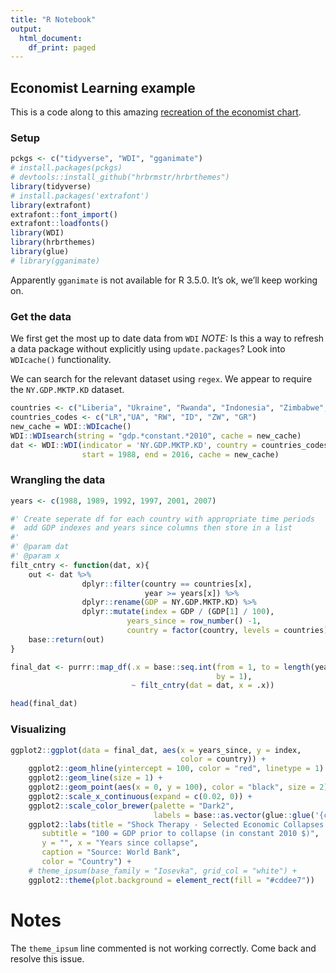 ```yaml
---
title: "R Notebook"
output:
  html_document:
    df_print: paged
---
```


## Economist Learning example

This is a code along to this amazing [recreation of the economist chart](https://www.blog.cultureofinsight.com/2017/07/recreating-an-economist-wdi-chart-in-r/?utm_content=buffera0719&utm_medium=social&utm_source=twitter.com&utm_campaign=buffer).

### Setup

```r
pckgs <- c("tidyverse", "WDI", "gganimate")
# install.packages(pckgs)
# devtools::install_github("hrbrmstr/hrbrthemes")
library(tidyverse)
# install.packages('extrafont')
library(extrafont)
extrafont::font_import()
extrafont::loadfonts()
library(WDI)
library(hrbrthemes)
library(glue)
# library(gganimate)
```
Apparently `gganimate` is not available for R 3.5.0. It's ok, we'll
keep working on.

### Get the data

We first get the most up to date data from `WDI`
*NOTE:* Is this a way to refresh a data package without explicitly using
`update.packages`? Look into `WDIcache()` functionality.

We can search for the relevant dataset using `regex`. We appear to require
the `NY.GDP.MKTP.KD` dataset.

```r
countries <- c("Liberia", "Ukraine", "Rwanda", "Indonesia", "Zimbabwe", "Greece")
countries_codes <- c("LR","UA", "RW", "ID", "ZW", "GR")
new_cache = WDI::WDIcache()
WDI::WDIsearch(string = "gdp.*constant.*2010", cache = new_cache)
dat <- WDI::WDI(indicator = 'NY.GDP.MKTP.KD', country = countries_codes,
                start = 1988, end = 2016, cache = new_cache)
```

### Wrangling the data

```r
years <- c(1988, 1989, 1992, 1997, 2001, 2007)

#' Create seperate df for each country with appropriate time periods
#  add GDP indexes and years since columns then store in a list
#'
#' @param dat 
#' @param x 
filt_cntry <- function(dat, x){
    out <- dat %>% 
                dplyr::filter(country == countries[x], 
                              year >= years[x]) %>% 
                dplyr::rename(GDP = NY.GDP.MKTP.KD) %>% 
                dplyr::mutate(index = GDP / (GDP[1] / 100),
                          years_since = row_number() -1,
                          country = factor(country, levels = countries))
    base::return(out)
}

final_dat <- purrr::map_df(.x = base::seq.int(from = 1, to = length(years),
                                              by = 1),
                           ~ filt_cntry(dat = dat, x = .x))

head(final_dat)
```

### Visualizing

```r
ggplot2::ggplot(data = final_dat, aes(x = years_since, y = index, 
                                      color = country)) +
    ggplot2::geom_hline(yintercept = 100, color = "red", linetype = 1) +
    ggplot2::geom_line(size = 1) +
    ggplot2::geom_point(aes(x = 0, y = 100), color = "black", size = 2) +
    ggplot2::scale_x_continuous(expand = c(0.02, 0)) +
    ggplot2::scale_color_brewer(palette = "Dark2",
                                labels = base::as.vector(glue::glue('{countries} ({years})'))) +
    ggplot2::labs(title = "Shock Therapy - Selected Economic Collapses Since 1988", 
       subtitle = "100 = GDP prior to collapse (in constant 2010 $)",
       y = "", x = "Years since collapse",
       caption = "Source: World Bank",
       color = "Country") +
    # theme_ipsum(base_family = "Iosevka", grid_col = "white") +
    ggplot2::theme(plot.background = element_rect(fill = "#cddee7"))
```


# Notes 

The `theme_ipsum` line commented is not working correctly. Come back and resolve this issue.

